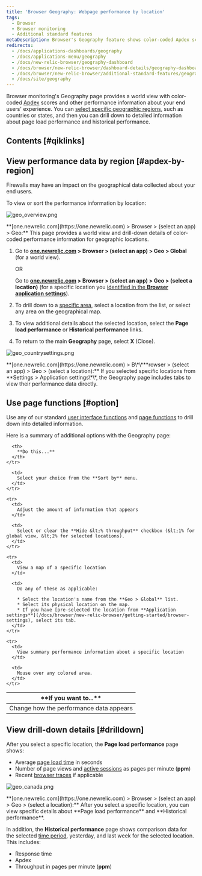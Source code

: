 ```yaml
---
title: 'Browser Geography: Webpage performance by location'
tags:
  - Browser
  - Browser monitoring
  - Additional standard features
metaDescription: Browser's Geography feature shows color-coded Apdex scores and page load performance for your end users' experience around the world.
redirects:
  - /docs/applications-dashboards/geography
  - /docs/applications-menu/geography
  - /docs/new-relic-browser/geography-dashboard
  - /docs/browser/new-relic-browser/dashboard-details/geography-dashboard
  - /docs/browser/new-relic-browser/additional-standard-features/geography-webpage-performance-location
  - /docs/site/geography
---
```


Browser monitoring's Geography page provides a world view with color-coded [Apdex](/docs/apm/new-relic-apm/apdex/apdex-measuring-user-satisfaction) scores and other performance information about your end users' experience. You can [select specific geographic regions](/docs/browser/new-relic-browser/getting-started/browser-settings), such as countries or states, and then you can drill down to detailed information about page load performance and historical performance.

## Contents [#qiklinks]

## View performance data by region [#apdex-by-region]

<Callout variant="important">
  Firewalls may have an impact on the geographical data collected about your end
  users.
</Callout>

To view or sort the performance information by location:

![geo_overview.png](src/images/geo_overview.png 'geo_overview.png')

<figcaption>
  **[one.newrelic.com](https://one.newrelic.com) > Browser > (select an app) >
  Geo:** This page provides a world view and drill-down details of color-coded
  performance information for geographic locations.
</figcaption>

1. Go to **[one.newrelic.com](https://one.newrelic.com) > Browser > (select an app) > Geo > Global** (for a world view).

   OR

   Go to **[one.newrelic.com](https://one.newrelic.com) > Browser > (select an app) > Geo > (select a location)** (for a specific location you [identified in the **Browser application settings**](/docs/browser/new-relic-browser/getting-started/browser-settings)).

2. To drill down to a [specific area](#drilldown), select a location from the list, or select any area on the geographical map.
3. To view additional details about the selected location, select the **Page load performance** or **Historical performance** links.
4. To return to the main **Geography** page, select **X** (Close).

![geo_countrysettings.png](src/images/geo_countrysettings.png 'geo_countrysettings.png')

<figcaption>
  **[one.newrelic.com](https://one.newrelic.com) > B\*\***rowser > (select an
  app) > Geo > (select a location):** If you selected specific locations from
  **Settings > Application settings\*\*, the Geography page includes tabs to
  view their performance data directly.
</figcaption>

## Use page functions [#option]

Use any of our standard [user interface functions](/docs/accounts-partnerships/education/getting-started-new-relic/new-relic-user-interface) and [page functions](/docs/accounts-partnerships/education/getting-started-new-relic/standard-dashboard-features) to drill down into detailed information.

Here is a summary of additional options with the Geography page:

<table>
  <thead>
    <tr>
      <th width={250}>
        **If you want to...**
      </th>

      <th>
        **Do this...**
      </th>
    </tr>

  </thead>

  <tbody>
    <tr>
      <td>
        Change how the performance data appears
      </td>

      <td>
        Select your choice from the **Sort by** menu.
      </td>
    </tr>

    <tr>
      <td>
        Adjust the amount of information that appears
      </td>

      <td>
        Select or clear the **Hide &lt;% throughput** checkbox (&lt;1% for global view, &lt;2% for selected locations).
      </td>
    </tr>

    <tr>
      <td>
        View a map of a specific location
      </td>

      <td>
        Do any of these as applicable:

        * Select the location's name from the **Geo > Global** list.
        * Select its physical location on the map.
        * If you have [pre-selected the location from **Application settings**](/docs/browser/new-relic-browser/getting-started/browser-settings), select its tab.
      </td>
    </tr>

    <tr>
      <td>
        View summary performance information about a specific location
      </td>

      <td>
        Mouse over any colored area.
      </td>
    </tr>

  </tbody>
</table>

## View drill-down details [#drilldown]

After you select a specific location, the **Page load performance** page shows:

- Average [page load time](/docs/browser/new-relic-browser/page-load-timing/page-load-timing-process) in seconds
- Number of page views and [active sessions](/docs/browser/new-relic-browser/page-load-timing/session-tracking) as pages per minute (**ppm**)
- Recent [browser traces](/docs/apm/traces/browser-traces/browser-traces) if applicable

![geo_canada.png](src/images/geo_canada.png 'geo_canada.png')

<figcaption>
  **[one.newrelic.com](https://one.newrelic.com) > Browser > (select an app) >
  Geo > (select a location):** After you select a specific location, you can
  view specific details about **Page load performance** and **Historical
  performance**.
</figcaption>

In addition, the **Historical performance** page shows comparison data for the selected [time period](/docs/apm/new-relic-apm/ui-functions/time-picker-setting-time-periods-view-data), yesterday, and last week for the selected location. This includes:

- Response time
- Apdex
- Throughput in pages per minute (**ppm**)
